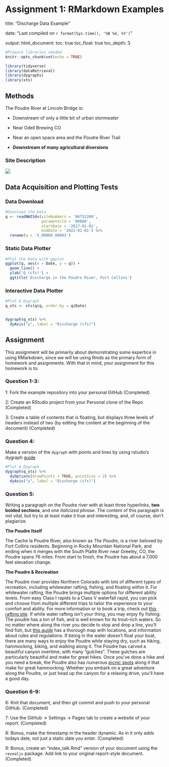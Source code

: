 # Assignment 1: RMarkdown Examples

title: "Discharge Data Example"

date: "Last compiled on `r format(Sys.time(), '%B %d, %Y')`"

output:
  html_document:
    toc: true
    toc_float: true
    toc_depth: 3


```r
#Prepare libraries needed
knitr::opts_chunk$set(echo = TRUE)

library(tidyverse)
library(dataRetrieval)
library(dygraphs)
library(xts)
```


## Methods

The Poudre River at Lincoln Bridge is:

  - Downstream of only a little bit of urban stormwater

  - Near Odell Brewing CO
  
  - Near an open space area and the Poudre River Trail
  
  - **Downstream of many agricultural diversions**


### Site Description

![](https://waterdata.usgs.gov/nwisweb/local/state/co/text/pics/06752260big.jpg)


## Data Acquisition and Plotting Tests

### Data Download


```r
#Download the Data
q <- readNWISdv(siteNumbers = '06752260',
                parameterCd = '00060',
                startDate = '2017-01-01',
                endDate = '2022-01-01') %>%
  rename(q = 'X_00060_00003')
```



### Static Data Plotter


```r
#Plot the Data with ggplot
ggplot(q, aes(x = Date, y = q)) + 
  geom_line() + 
  ylab('Q (cfs)') + 
  ggtitle('Discharge in the Poudre River, Fort Collins')

```


### Interactive Data Plotter


```r
#Plot A Dygraph
q_xts <- xts(q$q, order.by = q$Date)


dygraph(q_xts) %>%
  dyAxis("y", label = "Discharge (cfs)") 
```



## Assignment 


This assignment will be primarily about demonstrating some expertice in using
RMarkdown, since we will be using Rmds as the primary form of homework and 
assignments. With that in mind, your assignment for this homework is to:


### Question 1-3: 
1: Fork the example repository into your personal GitHub 
(Completed)

2: Create an RStudio project from your Personal clone of the Repo
(Completed)

3: Create a table of contents that is floating, but displays three levels of
headers instead of two (by editing the content at the beginning of the document) 
(Completed)

### Question 4: 
Make a version of the `dygraph` with points and lines by using rstudio's
dygraph [guide](https://rstudio.github.io/dygraphs/) 

```r
#Plot A Dygraph
dygraph(q_xts) %>% 
  dyOptions(drawPoints = TRUE, pointSize = 2) %>%
  dyAxis("y", label = "Discharge (cfs)") 
```

### Question 5: 
Writing a paragraph on the Poudre river with at least three hyperlinks,
**two bolded sections**, and one *italicized phrase*. The content of this paragraph
is not vital, but try to at least make it true and interesting, and, of course,
don't plagiarize. 

**The Poudre Itself**

The Cache la Poudre River, also known as *The Poudre*, is a river beloved by Fort Collins residents. Beginning in Rocky Mountain National Park, and ending when it merges with the South Platte River near Greeley, CO, the Poudre spans 76 miles. From start to finish, the Poudre has about a 7,000 feet elevation change. 

**The Poudre & Recreation**

The Poudre river provides Northern Colorado with lots of different types of recreation, including whitewater rafting, fishing, and floating within it. For whitewater rafting, the Poudre brings multiple options for different ability levels. From easy Class I rapids to a Class V waterfall rapid, you can pick and choose from multiple different trips to tailor the experience to your comfort and ability. For more information or to book a trip, check out [this rafting site](https://www.coloradorafting.net/river-trips/poudre-river/#filter/41). If white water rafting isn't your thing, you may enjoy fly fishing. The poudre has a ton of fish, and is well known for its trout-rich waters. So no matter where along the river you decide to stop and drop a line, you'll find fish, but [this guide](https://hikingandfishing.com/fly-fishing-cache-la-poudre-river-co/) has a thorough map with locations, and information about rules and regulations. 
If being in the water doesn't float your boat, there are many ways to enjoy the Poudre while staying dry, such as hiking, hammocking, biking, and walking along it. The Poudre has carved a beautiful canyon overtime, with many "gulches". These gulches are particularly beautiful and make for great hikes. Once you've done a hike and you need a break, the Poudre also has numerous [picnic spots](https://www.fs.usda.gov/recarea/arp/recreation/picnickinginfo/recarea/?recid=36717&actid=70) along it that make for great hammocking. 
Whether you embark on a great adventure along the Poudre, or just head up the canyon for a relaxing drive, you'll have a good day.

### Question 6-9:
6: Knit that document, and then git commit and push to your personal GitHub. (Completed)

7: Use the GitHub -> Settings -> Pages tab to create a website of your report. (Completed)

8: Bonus, make the timestamp in the header dynamic. As in it only adds
todays date, not just a static date you enter. (Completed)

9: Bonus, create an "index_talk.Rmd" version of your document using the
`revealjs` package. Add link to your original report-style document. (Completed)
  

